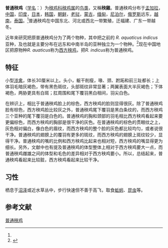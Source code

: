 {{noteTA
|T=zh-cn:普通秧鸡; zh-tw:東亞秧雞; zh-hk:普通秧雞;
|1=zh-cn:普通秧鸡; zh-tw:東亞秧雞; zh-hk:普通秧雞;
}}
{{speciesbox
| name = 普通秧鸡
| status = LC
| status_system = IUCN3.1
| status_ref = <ref name=IUCN>{{IUCN|id=22725167 |title=''Rallus indicus'' |assessor=BirdLife International |assessor-link=BirdLife International |version=2014.3 |year=2014 |accessdate=27 May 2015}}</ref>
| image = The brown-cheeked rail or eastern water rail.jpg
| genus = Rallus
| species = indicus
| authority = ([[愛德華·布萊思|Blyth]], 1849)<ref name='id1830'>{{cite web| url =http://www.bioinfo.cn/db05/BjdwSpecies.php?action=view&id=1830| title =普通秧鸡| work =《中国动物物种编目数据库》| publisher =中国科学院微生物研究所| author =中国科学院动物研究所| accessdate =2009-04-04| deadurl =yes| archiveurl =https://web.archive.org/web/20160305031710/http://www.bioinfo.cn/db05/BjdwSpecies.php?action=view&id=1830| archivedate =2016-03-05}}</ref>
 | range_map           = Rallus indicus distribution map.svg
 | range_map_caption   = 
<div style="text-align:left;"><big>{{Legend2|#FFFF00| 繁殖期夏候鸟 |border=1px solid #aaa}}<br /> {{Legend2|#00FF00| 留鸟 |border=1px solid #aaa}} <br />{{Legend2|#0080FF| 冬候鸟 |border=1px solid #aaa}}</big></div>(分布地为示意)
| synonyms = }}

'''普通秧鸡'''（[[学名|学名]]：{{lang|la|''Rallus indicus''}}）为[[秧鸡科|秧鸡科]][[秧鸡属|秧鸡属]]的[[鸟类|鸟类]]，又稱'''秧雞'''。普通秧鸡分布于[[孟加拉|孟加拉]]，[[中国|中国]]，[[印度|印度]]，[[日本|日本]]，[[韩国|韩国]]，[[朝鲜|朝鲜]]，[[老挝|老挝]]，[[蒙古|蒙古]]，[[缅甸|缅甸]]，[[尼泊尔|尼泊尔]]，[[俄罗斯|俄罗斯]]远东，[[越南|越南]]，[[泰国|泰国]]。<ref name=IUCN/>普通秧鸡在中国东北、河北或西北一带繁殖，迁福建、广东一带越冬。

近年来研究把原普通秧鸡分为了两个物种，其中把之前的 ''R. aquaticus indicus'' 亚种，及也就是主要分布在远东和中南半岛的亚种独立为一个物种。<ref name='Tavares2010'>{{cite journal |last=Tavares |first=Erika |last2=de Kroon |first2=Gerard |date=2010-07-23 |title=Phylogenetic and coalescent analysis of three loci suggest that the Water Rail is divisible into two species, Rallus aquaticus and R. indicus |url=https://bmcevolbiol.biomedcentral.com/articles/10.1186/1471-2148-10-226 |journal=BMC Evolutionary Biology |volume=10 |issue=1 |pages=1471-2148 |doi=10.1186/1471-2148-10-226 |access-date=2017-12-16 |archive-date=2020-08-13 |archive-url=https://web.archive.org/web/20200813023222/https://bmcevolbiol.biomedcentral.com/articles/10.1186/1471-2148-10-226 |dead-url=no }}</ref>现在中国地区把原物种''R. auaticus''称为[[西方秧鸡|西方秧鸡]]，把''R. indicus''称为普通秧鸡。

== 特征 ==
小型[[涉禽|涉禽]]，体长30厘米以上。头小，躯干削瘦，喙、颈、跗跖和前三趾都长；上体羽毛暗灰褐色，带有黑色斑纹，头部斑纹非常显著；两翼表面大半灰褐色；下体褐色，两胁更具有白斑；肛周围和尾下覆羽黑白相间，羽尖白色。

在辨识上，相比于普通秧鸡脸上的棕色，西方秧鸡的脸则显得很灰。除了普通秧鸡脸有棕色，西方秧鸡脸比较灰之外，普通秧鸡尾下覆羽是黑白条纹的，而西方秧鸡三个亚种的尾下覆羽是白色的。普通秧鸡的胸和颈部的羽毛相比西方秧鸡看起来要更偏棕色，而西方秧鸡的胸部是很干净的灰色。在普通秧鸡的棕色的贯眼纹之上，灰色相对偏白，像白色的眉纹，而西方秧鸡的整个脸的灰色都比较均匀，或者说很干净。普通秧鸡的翅膀上的覆羽有更多的斑纹，而西方秧鸡的翅膀上斑纹较少，显得干净。普通秧鸡的嘴的比例和西方秧鸡比起来也相对短，西方秧鸡的嘴显得更为细长。另外，文献中也有提及普通秧鸡的体型整体上相对于西方秧鸡要大一点，而普通秧鸡雌雄之间的体型和毛色的差异相对于西方秧鸡要小。所以，总结起来，普通秧鸡看起来比较脏，西方秧鸡看起来比较干净。

== 习性 ==
栖息于[[沼泽|沼泽]]或近水草丛中，步行快速但不善于高飞，取食[[蚯蚓|蚯蚓]]、[[昆虫|昆虫]]等。

== 参考文献 ==
{{reflist}}

{{Commons category|Rallus indicus}}
{{Wikispecies|Rallus  indicus}}
{{Taxonbar|from=Q3454180}}

[[Category:秧鸡属|普通秧鸡]]
